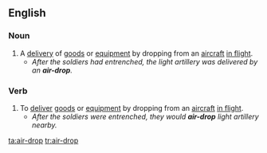 {{also|airdrop}}
==English==

===Noun===
{{en-noun}}

# A [[delivery]] of [[goods]] or [[equipment]] by dropping from an [[aircraft]] [[in flight]].
#* ''After the soldiers had entrenched, the light artillery was delivered by an '''air-drop'''.''

===Verb===
{{en-verb}}

# To [[deliver]] [[goods]] or [[equipment]] by dropping from an [[aircraft]] [[in flight]].
#* ''After the soldiers were entrenched, they would '''air-drop''' light artillery nearby.''

[[ta:air-drop]]
[[tr:air-drop]]